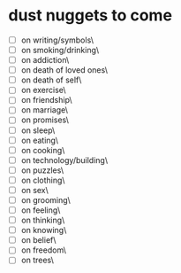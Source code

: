 # dust nuggets to come

- [ ] on writing/symbols\
- [ ] on smoking/drinking\
- [ ] on addiction\
- [ ] on death of loved ones\
- [ ] on death of self\
- [ ] on exercise\
- [ ] on friendship\
- [ ] on marriage\
- [ ] on promises\
- [ ] on sleep\
- [ ] on eating\
- [ ] on cooking\
- [ ] on technology/building\
- [ ] on puzzles\
- [ ] on clothing\
- [ ] on sex\
- [ ] on grooming\
- [ ] on feeling\
- [ ] on thinking\
- [ ] on knowing\
- [ ] on belief\
- [ ] on freedom\
- [ ] on trees\
